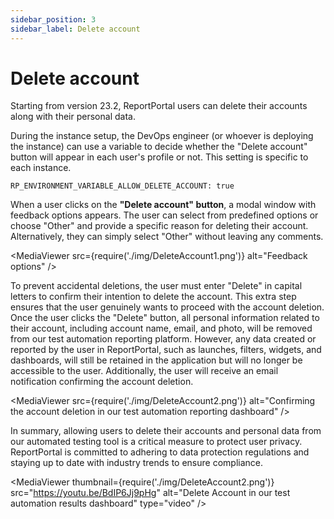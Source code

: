 ```yaml
---
sidebar_position: 3
sidebar_label: Delete account
---
```


# Delete account

Starting from version 23.2, ReportPortal users can delete their accounts along with their personal data.

During the instance setup, the DevOps engineer (or whoever is deploying the instance) can use a variable to decide whether the "Delete account" button will appear in each user's profile or not. This setting is specific to each instance.

```
RP_ENVIRONMENT_VARIABLE_ALLOW_DELETE_ACCOUNT: true
```

When a user clicks on the **"Delete account" button**, a modal window with feedback options appears. The user can select from predefined options or choose "Other" and provide a specific reason for deleting their account. Alternatively, they can simply select "Other" without leaving any comments.

<MediaViewer src={require('./img/DeleteAccount1.png')} alt="Feedback options" />

To prevent accidental deletions, the user must enter "Delete" in capital letters to confirm their intention to delete the account. This extra step ensures that the user genuinely wants to proceed with the account deletion. Once the user clicks the "Delete" button, all personal information related to their account, including account name, email, and photo, will be removed from our test automation reporting platform. However, any data created or reported by the user in ReportPortal, such as launches, filters, widgets, and dashboards, will still be retained in the application but will no longer be accessible to the user. Additionally, the user will receive an email notification confirming the account deletion.

<MediaViewer src={require('./img/DeleteAccount2.png')} alt="Confirming the account deletion in our test automation reporting dashboard" />

In summary, allowing users to delete their accounts and personal data from our automated testing tool is a critical measure to protect user privacy. ReportPortal is committed to adhering to data protection regulations and staying up to date with industry trends to ensure compliance.

<MediaViewer thumbnail={require('./img/DeleteAccount2.png')} src="https://youtu.be/BdIP6Jj9pHg" alt="Delete Account in our test automation results dashboard" type="video" />
